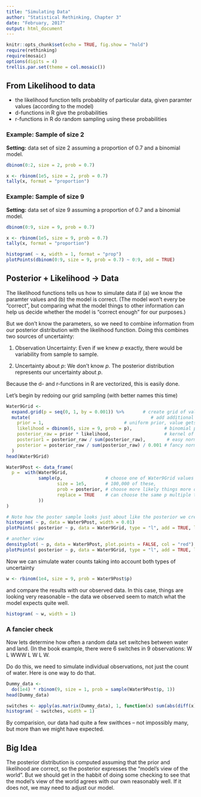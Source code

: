 ```yaml
---
title: "Simulating Data"
author: "Statistical Rethinking, Chapter 3"
date: "February, 2017"
output: html_document
---
```


```r
knitr::opts_chunk$set(echo = TRUE, fig.show = "hold")
require(rethinking)
require(mosaic)
options(digits = 4)
trellis.par.set(theme = col.mosaic())
```

## From Likelihood to data

 * the likelihood function tells probablity of particular data, given paramter values (according to the model)
 * d-functions in R give the probabilities
 * r-functions in R do random sampling using these probabilities

### Example: Sample of size 2

**Setting:** data set of size 2 assuming a proportion of 0.7 and a binomial model.

```r
dbinom(0:2, size = 2, prob = 0.7)
```

```r
x <- rbinom(1e5, size = 2, prob = 0.7)
tally(x, format = "proportion")
```

### Example: Sample of size 9

**Setting:** data set of size 9 assuming a proportion of 0.7 and a binomial model.
```r
dbinom(0:9, size = 9, prob = 0.7)
```

```r
x <- rbinom(1e5, size = 9, prob = 0.7)
tally(x, format = "proportion")
```

```r
histogram( ~ x, width = 1, format = "prop")
plotPoints(dbinom(0:9, size = 9, prob = 0.7) ~ 0:9, add = TRUE)
```

## Posterior + Likelihood -> Data

The likelihood functions tells us how to simulate data if (a) we know the paramter 
values and (b) the model is correct.  (The model won't every be "correct", but 
comparing what the model things to other information can help us decide whether the
model is "correct enough" for our purposes.)

But we don't know the parameters, so we need to combine information from our 
posterior distribution with the likelihood function.
Doing this combines two sources of uncertainty:

  1. Observation Uncertainty: Even if we knew $p$ exactly, there would be variability
  from sample to sample.
  
  2. Uncertainty about $p$: We don't know $p$.  The posterior distribution represents
  our uncertainty about $p$.

Because the d- and r-functions in R are vectorized, this is easily done.

Let's begin by redoing our grid sampling (with better names this time)

```r
Water9Grid <- 
  expand.grid(p = seq(0, 1, by = 0.001)) %>%       # create grid of values for p
  mutate(                                             # add additional variables
    prior = 1,                              # uniform prior, value gets recycled
    likelihood = dbinom(6, size = 9, prob = p),            # binomial probabilty
    posterior_raw = prior * likelihood,                    # kernel of posterior
    posterior1 = posterior_raw / sum(posterior_raw),        # easy normalization
    posterior = posterior_raw / sum(posterior_raw) / 0.001 # fancy normalization
  ) 
head(Water9Grid)
```

  
```r
Water9Post <- data_frame(
  p =  with(Water9Grid, 
            sample(p,                # choose one of Water9Grid values for p
                   size = 1e5,       # 100,000 of these,
                   prob = posterior, # choose more likely things more often
                   replace = TRUE    # can choose the same p multiple times
            ))
)

# Note how the poster sample looks just about like the posterior we created in the grid
histogram( ~ p, data = Water9Post, width = 0.01)
plotPoints( posterior ~ p, data = Water9Grid, type = "l", add = TRUE, lwd = 3)

# another view
densityplot( ~ p, data = Water9Post, plot.points = FALSE, col = "red")
plotPoints( posterior ~ p, data = Water9Grid, type = "l", add = TRUE, lwd = 4, alpha = 0.4)
```

Now we can simulate water counts taking into account both types of uncertainty
```r
w <- rbinom(1e4, size = 9, prob = Water9Post$p)
```

and compare the results with our observed data.  In this case, things are looking very
reasonable -- the data we observed seem to match what the model expects quite well.

```r
histogram( ~ w, width = 1)
```



### A fancier check

Now lets determine how often a random data set switches between water and land.  (In
the book example, there were 6 switches in 9 observations:  W L WWW L W L W.

Do do this, we need to simulate individual observations, not just the count of water.
Here is one way to do that.

```r
Dummy_data <- 
  do(1e4) * rbinom(9, size = 1, prob = sample(Water9Post$p, 1))
head(Dummy_data)
```

```r
switches <- apply(as.matrix(Dummy_data), 1, function(x) sum(abs(diff(x))))
histogram( ~ switches, width = 1)
```

By comparision, our data had quite a few swithces -- not impossibly many, but more than
we might have expected.

## Big Idea

The posterior distribution is computed assuming that the 
prior and likelihood are correct, so the posterior expresses
the "model's view of the world".  But we should get in the habbit
of doing some checking to see that the model's view of the world
agrees with our own reasonably well.  If it does not, we may need
to adjust our model.
